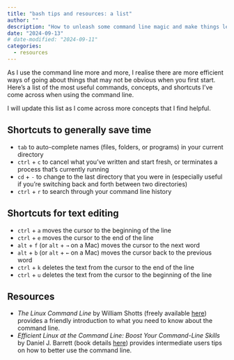 ```yaml
---
title: "bash tips and resources: a list"
author: ""
description: "How to unleash some command line magic and make things less painful, especially if you're just starting out."
date: "2024-09-13"
# date-modified: "2024-09-11"
categories:
  - resources
---
```


As I use the command line more and more, I realise there are more efficient ways of going about things that may not be obvious when you first start. Here's a list of the most useful commands, concepts, and shortcuts I've come across when using the command line.

I will update this list as I come across more concepts that I find helpful.

## Shortcuts to generally save time

-   `tab` to auto-complete names (files, folders, or programs) in your current directory
-   `ctrl` + `c` to cancel what you've written and start fresh, or terminates a process that's currently running
-   `cd` + `-` to change to the last directory that you were in (especially useful if you're switching back and forth between two directories)
-   `ctrl` + `r` to search through your command line history

## Shortcuts for text editing

-   `ctrl` + `a` moves the cursor to the beginning of the line
-   `ctrl` + `e` moves the cursor to the end of the line
-   `alt` + `f` (or `alt` + `→` on a Mac) moves the cursor to the next word
-   `alt` + `b` (or `alt` + `←` on a Mac) moves the cursor back to the previous word
-   `ctrl` + `k` deletes the text from the cursor to the end of the line
-   `ctrl` + `u` deletes the text from the cursor to the beginning of the line

## Resources

-   *The Linux Command Line* by William Shotts (freely available [here](https://linuxcommand.org/tlcl.php)) provides a friendly introduction to what you need to know about the command line.
-   *Efficient Linux at the Command Line: Boost Your Command-Line Skills* by Daniel J. Barrett (book details [here](https://efficientlinux.com/)) provides intermediate users tips on how to better use the command line.
